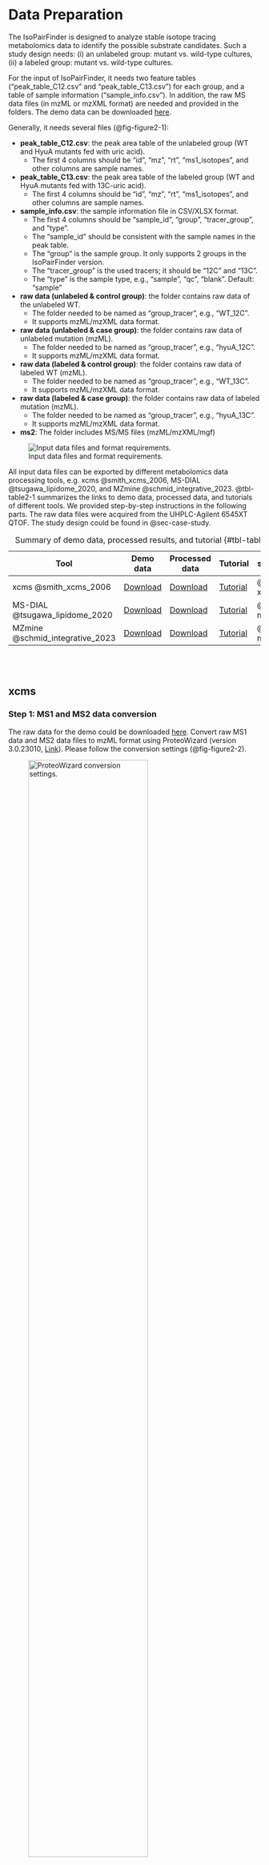 # Data Preparation {#sec-data-preparation}
The IsoPairFinder is designed to analyze stable isotope tracing metabolomics data to identify the possible substrate candidates. Such a study design needs: (i) an unlabeled group: mutant vs. wild-type cultures, (ii) a labeled group: mutant vs. wild-type cultures. 

For the input of IsoPairFinder, it needs two feature tables (“peak_table_C12.csv” and “peak_table_C13.csv”) for each group, and a table of sample information (“sample_info.csv”). In addition, the raw MS data files (in mzML or mzXML format) are needed and provided in the folders. The demo data can be downloaded [here](https://github.com/DoddLab/IsoPairFinder_demo_data).

Generally, it needs several files (@fig-figure2-1):

- **peak_table_C12.csv**: the peak area table of the unlabeled group (WT and HyuA mutants fed with uric acid). 
    - The first 4 columns should be “id”, “mz”, “rt”, “ms1_isotopes”, and other columns are sample names.
- **peak_table_C13.csv**: the peak area table of the labeled group (WT and HyuA mutants fed with 13C-uric acid). 
    - The first 4 columns should be “id”, “mz”, “rt”, “ms1_isotopes”, and other columns are sample names.
- **sample_info.csv**: the sample information file in CSV/XLSX format. 
    - The first 4 columns should be “sample_id”, “group”, “tracer_group”, and “type”. 
    - The “sample_id” should be consistent with the sample names in the peak table.
    - The “group” is the sample group. It only supports 2 groups in the IsoPairFinder version.
    - The “tracer_group” is the used tracers; it should be “12C” and “13C”.
    - The “type” is the sample type, e.g., “sample”, “qc”, “blank”. Default: “sample”
- **raw data (unlabeled & control group)**: the folder contains raw data of the unlabeled WT.
    - The folder needed to be named as “group_tracer”, e.g., “WT_12C”.
    - It supports mzML/mzXML data format.
- **raw data (unlabeled & case group)**: the folder contains raw data of unlabeled mutation (mzML).
    - The folder needed to be named as “group_tracer”, e.g., “hyuA_12C”.
    - It supports mzML/mzXML data format.
-  **raw data (labeled & control group)**: the folder contains raw data of labeled WT (mzML). 
    - The folder needed to be named as “group_tracer”, e.g., “WT_13C”.
    - It supports mzML/mzXML data format.
- **raw data (labeled & case group)**: the folder contains raw data of labeled mutation (mzML).
    - The folder needed to be named as “group_tracer”, e.g., “hyuA_13C”.
    - It supports mzML/mzXML data format.
- **ms2**: The folder includes MS/MS files (mzML/mzXML/mgf)

![Input data files and format requirements.](/images/figure2_1.png){.align-center #fig-figure2-1}

All input data files can be exported by different metabolomics data processing tools, e.g. xcms @smith_xcms_2006, MS-DIAL @tsugawa_lipidome_2020, and MZmine @schmid_integrative_2023. @tbl-table2-1 summarizes the links to demo data, processed data, and tutorials of different tools. 
We provided step-by-step instructions in the following parts. The raw data files were acquired from the UHPLC-Agilent 6545XT QTOF. The study design could be found in @sec-case-study. 


Table: Summary of demo data, processed results, and tutorial {#tbl-table2-1}

| Tool      | Demo data | Processed data | Tutorial | section |
|-----------|-----------|----------------|----------|----------| 
| xcms @smith_xcms_2006     | [Download](https://github.com/DoddLab/IsoPairFinder_DemoData_DiffTools/tree/main/00_raw_data) | [Download](https://github.com/DoddLab/IsoPairFinder_DemoData_DiffTools/tree/main/01_input_data_IsoPairFinder/xcms) | [Tutorial](https://www.bioconductor.org/packages/release/bioc/html/xcms.html) | @sec-xcms | 
| MS-DIAL @tsugawa_lipidome_2020  | [Download](https://github.com/DoddLab/IsoPairFinder_DemoData_DiffTools/tree/main/00_raw_data) | [Download](https://github.com/DoddLab/IsoPairFinder_DemoData_DiffTools/tree/main/01_input_data_IsoPairFinder/msdial) | [Tutorial](https://systemsomicslab.github.io/mtbinfo.github.io/MS-DIAL/tutorial.html) | @sec-msdial | 
| MZmine @schmid_integrative_2023   | [Download](https://github.com/DoddLab/IsoPairFinder_DemoData_DiffTools/tree/main/00_raw_data) | [Download](https://github.com/DoddLab/IsoPairFinder_DemoData_DiffTools/tree/main/01_input_data_IsoPairFinder/mzmine) | [Tutorial](https://mzmine.github.io/mzmine_documentation/index.html) | @sec-mzmine | 


<br><br>


## xcms {#sec-xcms}

### Step 1: MS1 and MS2 data conversion {#sec-xcms-conversion}
The raw data for the demo could be downloaded [here](https://github.com/DoddLab/IsoPairFinder_DemoData_DiffTools/tree/main/00_raw_data). Convert raw MS1 data and MS2 data files to mzML format using ProteoWizard (version 3.0.23010, [Link](https://proteowizard.sourceforge.io/)). Please follow the conversion settings (@fig-figure2-2).

![ProteoWizard conversion settings.](/images/figure2_2.png){width=75% .align-center #fig-figure2-2}

### Step 2. Peak picking using XCMS and isotope merging
The R package `xcms` (version 3.20.0) @smith_xcms_2006 for peak detection and alignment, and the R package `CAMERA` (version 1.54.0) @kuhl_camera_2012 were used for isotope annotation. **Note: The unlabeled group data and the labeled group data were processed separately.**

- **Unlabeled group data processing**. The mzML files are placed in two folders named “WT” and “hyuA_12C” according to their groups. These data were further processed with the following script.
- **Labeled group data processing**. The mzML files are placed in two folders named “WT” and “hyuA_12C” according to their groups. These data were further processed with the following script.

```r
# Load required packages
library(xcms)
library(CAMERA)

# set the working path
setwd('~/Project/00_Uric_Acid_project/Data/20250606_isopairfind_test/Demo_data_xcms/00_raw_data_processing_12C/')

# DoddLabRawMS is a package which utilized xcms to process the raw data
devtools::install_github('DoddLab/DoddLabRawMS', force = TRUE)

# load required packages
library(tidyverse)
library(xcms)
library(CAMERA)
library(DoddLabRawMS)

# run raw data processing - 12C - unlabeled group
# load parameter set
parameter_set <- initialize_raw_parameter_class(column = 'hilic')

process_raw_data(parameter_set = parameter_set, 
                 path = '~/Project/00_Uric_Acid_project/Data/20250606_isopairfind_test/Demo_data_xcms/00_raw_data_processing_12C/')


# run CAMERA to annotate the isotopes
load('~/Project/00_Uric_Acid_project/Data/20250606_isopairfind_test/Demo_data_xcms/00_raw_data_processing_12C/00_raw_data_processing/00_intermediate_data/xset3.RData')
path <- '~/Project/00_Uric_Acid_project/Data/20250606_isopairfind_test/Demo_data_xcms/00_raw_data_processing_12C/'

runCAMERA(xset = xset3,
          path = path,
          polarity = 'positive',
          nSlaves = 6,
          pg_sigma = 6,
          pg_perfwhm = 0.6,
          iso_maxcharge = 2,
          iso_maxiso = 4,
          iso_ppm = 25,
          iso_mzabs = 0.01,
          iso_minfrac = 0.5,
          is_vali_pg_cor = FALSE,
          pg_cor_eic_th = 0.7,
          pg_cor_calcIso = FALSE,
          gp_cor_calcCis = TRUE,
          gp_cor_calcCaS = FALSE,
          gp_cor_cor_exp_th = 0.75,
          is_use_modified_rule = TRUE,
          adduct_ppm = 25,
          adduct_mzabs = 0.01)
```

### Step 3. Feature table modification
The xcms exported feature table could be quickly modified using the IsoPairFinder functions `modify_xcms_table()`. The sample_info table (@fig-figure2-1) is needed to define the samples and groups. 

```r
# Load required packages
library(IsoPairFinder)
modify_xcms_table(table_xcms = '~/Project/00_Uric_Acid_project/Data/20250606_isopairfind_test/Demo_data_xcms/00_raw_data_processing_12C/00_raw_data_processing/Peak-table.csv',
                  table_camera = '~/Project/00_Uric_Acid_project/Data/20250606_isopairfind_test/Demo_data_xcms/00_raw_data_processing_12C/00_raw_data_processing/adduct_result_camera.xlsx',
                  table_sample_info = '~/Project/00_Uric_Acid_project/Data/20250606_isopairfind_test/Demo_data_xcms/sample_info.xlsx',
                  path = '~/Project/00_Uric_Acid_project/Data/20250606_isopairfind_test/Demo_data_xcms/00_raw_data_processing_12C',
                  file_output = 'peak_table_C12.csv')

```

### Step 4. Organizing files 
Please move the modified feature tables, the sample information table, the MS2 data files, and the raw data files to the designated location (@fig-figure2-1).

<br><br>

## MS-DIAL {#sec-msdial}
### Step 1: MS1 and MS2 data conversion
The raw data for the demo could be downloaded [here](https://github.com/DoddLab/IsoPairFinder_DemoData_DiffTools/tree/main/00_raw_data). Convert raw MS1 data to ABF format using `Analysis Base File Converter` (version 1.3.8802, @fig-figure2-3). 

![ABF conversion settings.](/images/figure2_3.png){width=75% .align-center #fig-figure2-3}

Convert MS2 data files to mzML format using ProteoWizard (version 3.0.23010, [Link](https://proteowizard.sourceforge.io/)). The parameters could be found in @fig-figure2-2.


### Step 2. Peak picking using MS-DIAL
The `MS-DIAL` (ver.4.9.221218) was used here. Select the appropriate parameters according to the experimental design (parameters used in the demo data are shown in @fig-figure2-4). Export the feature table containing “Raw data matrix (Area)”. **Note: The unlabeled group data and the labeled group data were processed separately.**

![MS-DIAL peak picking settings.](/images/figure2_4.png){width=50% .align-center #fig-figure2-4}

### Step 3. Feature table modification
The MS-DIAL exported feature table could be quickly modified using the IsoPairFinder functions `modify_msdial_table()`. The sample_info table (@fig-figure2-1) is needed to define the samples and groups.

```r

library(IsoPairFinder)
table_msdial <- '~/Project/00_Uric_Acid_project/Data/20250606_isopairfind_test/Demo_data_msdial/hyuA_UA_48h_area.txt'
table_sample_info <- '~/Project/00_Uric_Acid_project/Data/20250606_isopairfind_test/Demo_data_msdial/sample_info.xlsx'

modify_msdial_table(table_msdial = table_msdial,
                    table_sample_info = table_sample_info,
                    path = '~/Project/00_Uric_Acid_project/Data/20250606_isopairfind_test/Demo_data_msdial',
                    file_output = 'peak_table_C12.csv')

```

### Step 4. Organizing files
Please move the modified feature tables, the sample information table, the MS2 data files, and the raw data files to the designated location (@fig-figure2-1).


<br><br>

## MZmine {#sec-mzmine}
### Step 1: MS1 and MS2 data conversion
The raw data for the demo could be downloaded [here](https://github.com/DoddLab/IsoPairFinder_DemoData_DiffTools/tree/main/00_raw_data). Convert raw MS1 data and MS2 data files to mzML format using ProteoWizard (version 3.0.23010, [Link](https://proteowizard.sourceforge.io/); See @sec-xcms-conversion). 

### Step 2. Peak picking using MZmine
The `MZmine` (version 4.7.3) was used here. Import and load the default parameters (the “UHPLC-QTOF” was used here).  The modified parameters used in the demo data are shown in @fig-figure2-5. **Note: The unlabeled group data and the labeled group data were processed separately.**

![MZmine peak picking settings.](/images/figure2_5.png){width=75% .align-center #fig-figure2-5}


Export the feature table using MZmine:  
**Feature list methods → Export feature list → Export CSV legacy MZmine2** (see @fig-figure2-6).

![MZmine feature table export settings.](/images/figure2_6.png){width=75% .align-center #fig-figure2-6}

### Step 3. Feature table modification
The exported feature table can be quickly modified using the IsoPairFinder function `modify_mzmine_table()`. The sample_info table (@fig-figure2-1) is needed to define the samples and groups.

```r
# Load required packages
library(IsoPairFinder)
table_mzmine <- '~/Project/00_Uric_Acid_project/Data/20250606_isopairfind_test/Demo_data_mzmine/mzmine_12C.csv'
table_sample_info <- '~/Project/00_Uric_Acid_project/Data/20250606_isopairfind_test/Demo_data_mzmine/sample_info.xlsx'
modify_mzmine_table(table_mzmine = table_mzmine,
                    table_sample_info = table_sample_info,
                    path = '~/Project/00_Uric_Acid_project/Data/20250606_isopairfind_test/Demo_data_mzmine',
                    file_output = 'peak_table_C12.csv')
``` 

### Step 4. Organizing files
Please move the modified feature tables, the sample information table, the MS2 data files, and the raw data files to the designated location (@fig-figure2-1).
